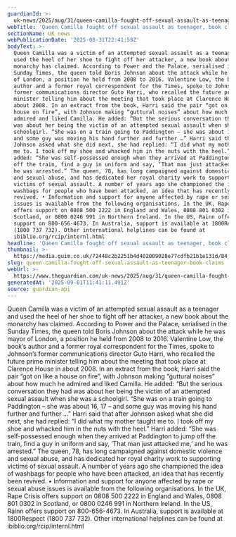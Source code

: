 ```yaml
---
guardianId: >-
  uk-news/2025/aug/31/queen-camilla-fought-off-sexual-assault-as-teenager-book-claims
webTitle: 'Queen Camilla fought off sexual assault as teenager, book claims'
sectionName: UK news
webPublicationDate: '2025-08-31T22:41:58Z'
bodyText: >-
  Queen Camilla was a victim of an attempted sexual assault as a teenager and
  used the heel of her shoe to fight off her attacker, a new book about the
  monarchy has claimed. According to Power and the Palace, serialised in the
  Sunday Times, the queen told Boris Johnson about the attack while he was mayor
  of London, a position he held from 2008 to 2016. Valentine Low, the book’s
  author and a former royal correspondent for the Times, spoke to Johnson’s
  former communications director Guto Harri, who recalled the future prime
  minister telling him about the meeting that took place at Clarence House in
  about 2008. In an extract from the book, Harri said the pair “got on like a
  house on fire”, with Johnson making “guttural noises” about how much he
  admired and liked Camilla. He added: “But the serious conversation they had
  was about her being the victim of an attempted sexual assault when she was a
  schoolgirl. “She was on a train going to Paddington – she was about 16, 17 –
  and some guy was moving his hand further and further …” Harri said that after
  Johnson asked what she did next, she had replied: “I did what my mother taught
  me to. I took off my shoe and whacked him in the nuts with the heel.” Harri
  added: “She was self-possessed enough when they arrived at Paddington to jump
  off the train, find a guy in uniform and say, ‘That man just attacked me,’ and
  he was arrested.” The queen, 78, has long campaigned against domestic violence
  and sexual abuse, and has dedicated her royal charity work to supporting
  victims of sexual assault. A number of years ago she championed the idea of
  washbags for people who have been attacked, an idea that has recently been
  revived. • Information and support for anyone affected by rape or sexual abuse
  issues is available from the following organisations. In the UK, Rape Crisis
  offers support on 0808 500 2222 in England and Wales, 0808 801 0302 in
  Scotland, or 0800 0246 991 in Northern Ireland. In the US, Rainn offers
  support on 800-656-4673. In Australia, support is available at 1800Respect
  (1800 737 732). Other international helplines can be found at
  ibiblio.org/rcip/internl.html
headline: 'Queen Camilla fought off sexual assault as teenager, book claims'
thumbnail: >-
  https://media.guim.co.uk/72448c2b2251b4d402009028e77cdfb21b1e131d/84_0_4251_3403/500.jpg
slug: queen-camilla-fought-off-sexual-assault-as-teenager-book-claims
webUrl: >-
  https://www.theguardian.com/uk-news/2025/aug/31/queen-camilla-fought-off-sexual-assault-as-teenager-book-claims
generatedAt: '2025-09-01T11:41:11.491Z'
source: guardian-api
---
```

Queen Camilla was a victim of an attempted sexual assault as a teenager and used the heel of her shoe to fight off her attacker, a new book about the monarchy has claimed. According to Power and the Palace, serialised in the Sunday Times, the queen told Boris Johnson about the attack while he was mayor of London, a position he held from 2008 to 2016. Valentine Low, the book’s author and a former royal correspondent for the Times, spoke to Johnson’s former communications director Guto Harri, who recalled the future prime minister telling him about the meeting that took place at Clarence House in about 2008. In an extract from the book, Harri said the pair “got on like a house on fire”, with Johnson making “guttural noises” about how much he admired and liked Camilla. He added: “But the serious conversation they had was about her being the victim of an attempted sexual assault when she was a schoolgirl. “She was on a train going to Paddington – she was about 16, 17 – and some guy was moving his hand further and further …” Harri said that after Johnson asked what she did next, she had replied: “I did what my mother taught me to. I took off my shoe and whacked him in the nuts with the heel.” Harri added: “She was self-possessed enough when they arrived at Paddington to jump off the train, find a guy in uniform and say, ‘That man just attacked me,’ and he was arrested.” The queen, 78, has long campaigned against domestic violence and sexual abuse, and has dedicated her royal charity work to supporting victims of sexual assault. A number of years ago she championed the idea of washbags for people who have been attacked, an idea that has recently been revived. • Information and support for anyone affected by rape or sexual abuse issues is available from the following organisations. In the UK, Rape Crisis offers support on 0808 500 2222 in England and Wales, 0808 801 0302 in Scotland, or 0800 0246 991 in Northern Ireland. In the US, Rainn offers support on 800-656-4673. In Australia, support is available at 1800Respect (1800 737 732). Other international helplines can be found at ibiblio.org/rcip/internl.html
